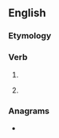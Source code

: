 ==English==

===Etymology===
{{suffix|en|set|est}}

===Verb===
{{head|en|verb form|cat2=verb simple past forms|cat3=second-person singular forms}}

# {{en-archaic second-person singular of|set}}
# {{lb|en|archaic}} {{second-person singular past of|set|lang=en}}

===Anagrams===
* {{anagrams|en|a=eessttt|sestett|testest}}